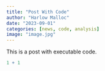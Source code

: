 ```yaml
---
title: "Post With Code"
author: "Harlow Malloc"
date: "2023-09-01"
categories: [news, code, analysis]
image: "image.jpg"
---
```


This is a post with executable code.

```r
1 + 1
```
